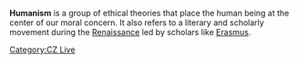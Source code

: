 '''Humanism''' is a group of ethical theories that place the human being at the center of our moral concern. It also refers to a literary and scholarly movement during the [[Renaissance]] led by scholars like [[Erasmus]].

[[Category:CZ Live]]